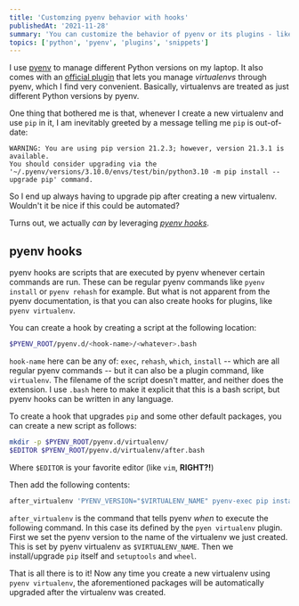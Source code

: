 ```yaml
---
title: 'Customzing pyenv behavior with hooks'
publishedAt: '2021-11-28'
summary: 'You can customize the behavior of pyenv or its plugins - like pyenv virtualenv - by using hooks. These are simple (bash) scripts that are run at specific points when pyenv commands are run.'
topics: ['python', 'pyenv', 'plugins', 'snippets']
---
```

I use [pyenv](https://github.com/pyenv/pyenv) to manage different Python versions on my laptop. It
also comes with an [official plugin](https://github.com/pyenv/pyenv-virtualenv) that lets you manage
_virtualenvs_ through pyenv, which I find very convenient. Basically, virtualenvs are treated as
just different Python versions by pyenv.

One thing that bothered me is that, whenever I create a new virtualenv and use `pip` in it, I am
inevitably greeted by a message telling me `pip` is out-of-date:

```
WARNING: You are using pip version 21.2.3; however, version 21.3.1 is available.
You should consider upgrading via the '~/.pyenv/versions/3.10.0/envs/test/bin/python3.10 -m pip install --upgrade pip' command.
```

So I end up always having to upgrade pip after creating a new virtualenv. Wouldn't it be nice if
this could be automated?

Turns out, we actually _can_ by leveraging [_pyenv hooks_](https://github.com/pyenv/pyenv/wiki/Authoring-plugins#pyenv-hooks).

## pyenv hooks

pyenv hooks are scripts that are executed by pyenv whenever certain commands are run. These can be
regular pyenv commands like `pyenv install` or `pyenv rehash` for example. But what is not
apparent from the pyenv documentation, is that you can also create hooks for plugins, like
`pyenv virtualenv`.

You can create a hook by creating a script at the following location:

```bash
$PYENV_ROOT/pyenv.d/<hook-name>/<whatever>.bash
```

`hook-name` here can be any of: `exec`, `rehash`, `which`, `install` -- which are all regular pyenv
commands -- but it can also be a plugin command, like `virtualenv`. The filename of the script doesn't
matter, and neither does the extension. I use `.bash` here to make it explicit that this is a bash
script, but pyenv hooks can be written in any language.

To create a hook that upgrades `pip` and some other default packages, you can create a new script
as follows:

```bash
mkdir -p $PYENV_ROOT/pyenv.d/virtualenv/
$EDITOR $PYENV_ROOT/pyenv.d/virtualenv/after.bash
```

Where `$EDITOR` is your favorite editor (like `vim`, **RIGHT?!**)

Then add the following contents:

```bash
after_virtualenv 'PYENV_VERSION="$VIRTUALENV_NAME" pyenv-exec pip install --upgrade pip setuptools wheel'
```

`after_virtualenv` is the command that tells pyenv _when_ to execute the following command. In this
case its defined by the `pyen virtualenv` plugin. First we set the pyenv version to the name
of the virtualenv we just created. This is set by pyenv virtualenv as `$VIRTUALENV_NAME`. Then we
install/upgrade `pip` itself and `setuptools` and `wheel`.

That is all there is to it! Now any time you create a new virtualenv using `pyenv virtualenv`, the
aforementioned packages will be automatically upgraded after the virtualenv was created.
